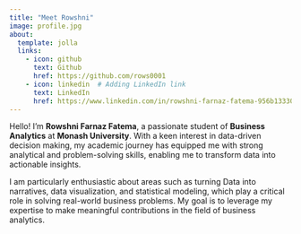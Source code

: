 ```yaml
---
title: "Meet Rowshni"
image: profile.jpg
about:
  template: jolla
  links:
    - icon: github
      text: Github
      href: https://github.com/rows0001
    - icon: linkedin  # Adding LinkedIn link
      text: LinkedIn
      href: https://www.linkedin.com/in/rowshni-farnaz-fatema-956b13330/
---
```




<div id="about-section">

Hello! I'm **Rowshni Farnaz Fatema**, a passionate student of **Business Analytics** at **Monash University**. With a keen interest in data-driven decision making, my academic journey has equipped me with strong analytical and problem-solving skills, enabling me to transform data into actionable insights.

I am particularly enthusiastic about areas such as turning Data into narratives, data visualization, and statistical modeling, which play a critical role in solving real-world business problems. My goal is to leverage my expertise to make meaningful contributions in the field of business analytics.

</div>




